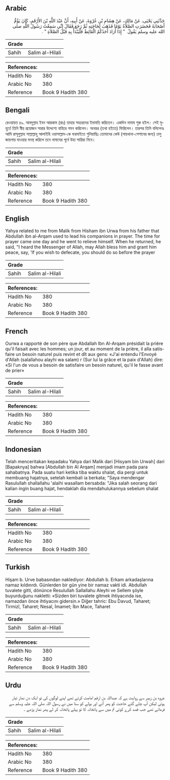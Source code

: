 ## Arabic


<div dir="rtl" lang="ar" style={{fontSize:'larger',backgroundColor:'#f8f9fa',padding:20}}>
حَدَّثَنِي يَحْيَى، عَنْ مَالِكٍ، عَنْ هِشَامِ بْنِ عُرْوَةَ، عَنْ أَبِيهِ، أَنَّ عَبْدَ اللَّهِ بْنَ الأَرْقَمِ، كَانَ يَؤُمُّ أَصْحَابَهُ فَحَضَرَتِ الصَّلاَةُ يَوْمًا فَذَهَبَ لِحَاجَتِهِ ثُمَّ رَجَعَ فَقَالَ إِنِّي سَمِعْتُ رَسُولَ اللَّهِ صلى الله عليه وسلم يَقُولُ ‏ "‏ إِذَا أَرَادَ أَحَدُكُمُ الْغَائِطَ فَلْيَبْدَأْ بِهِ قَبْلَ الصَّلاَةِ ‏"‏ ‏.‏
</div>
<div style={{backgroundColor:'#f8f9fa',padding:20, marginBottom: 10}}><table> <thead> <tr> <th>Grade</th> <th></th> </tr> </thead> <tbody> <tr><td>Sahih</td><td>Salim al-Hilali</td></tr></tbody></table><table> <thead> <tr> <th>References:</th> <th></th> </tr> </thead> <tbody><tr><td>Hadith No</td><td>380</td></tr><tr><td>Arabic No</td><td>380</td></tr><tr><td>Reference</td><td>Book 9 Hadith 380</td></tr></tbody></table></div>

## Bengali


<div dir="ltr" lang="bn" style={{fontSize:'larger',backgroundColor:'#f8f9fa',padding:20}}>
রেওয়ায়ত ৪৯. আবদুল্লাহ ইবন আরকাম (রাঃ) তাহার সহচরদের ইমামতি করিতেন। একদিন নামায শুরু হইল। সেই মুহুর্তে তিনি স্বীয় প্রয়োজন সারার উদ্দেশ্যে বাহিরে গমন করিলেন। অনন্তর (তথা হইতে) ফিরিলেন। তারপর তিনি বলিলেনঃ আমি রাসূলুল্লাহ সাল্লাল্লাহু আলাইহি ওয়াসাল্লাম-কে ফরমাইতে শুনিয়াছিঃ তোমাদের কেউ (পায়খানা-পেশাবের জন্য) ঢালু জায়গায় যাওয়ার মনস্থ করিলে তবে নামাযের পূর্বে উহা সারিয়া নিবে।
</div>
<div style={{backgroundColor:'#f8f9fa',padding:20, marginBottom: 10}}><table> <thead> <tr> <th>Grade</th> <th></th> </tr> </thead> <tbody> <tr><td>Sahih</td><td>Salim al-Hilali</td></tr></tbody></table><table> <thead> <tr> <th>References:</th> <th></th> </tr> </thead> <tbody><tr><td>Hadith No</td><td>380</td></tr><tr><td>Arabic No</td><td>380</td></tr><tr><td>Reference</td><td>Book 9 Hadith 380</td></tr></tbody></table></div>

## English


<div dir="ltr" lang="en" style={{fontSize:'larger',backgroundColor:'#f8f9fa',padding:20}}>
Yahya related to me from Malik from Hisham ibn Urwa from his father that Abdullah ibn al-Arqam used to lead his companions in prayer. The time for prayer came one day and he went to relieve himself. When he returned, he said, "I heard the Messenger of Allah, may Allah bless him and grant him peace, say, 'If you wish to defecate, you should do so before the prayer
</div>
<div style={{backgroundColor:'#f8f9fa',padding:20, marginBottom: 10}}><table> <thead> <tr> <th>Grade</th> <th></th> </tr> </thead> <tbody> <tr><td>Sahih</td><td>Salim al-Hilali</td></tr></tbody></table><table> <thead> <tr> <th>References:</th> <th></th> </tr> </thead> <tbody><tr><td>Hadith No</td><td>380</td></tr><tr><td>Arabic No</td><td>380</td></tr><tr><td>Reference</td><td>Book 9 Hadith 380</td></tr></tbody></table></div>

## French


<div dir="ltr" lang="fr" style={{fontSize:'larger',backgroundColor:'#f8f9fa',padding:20}}>
Ourwa a rapporté de son père que Abdallah Ibn Al-Arqam présidait la prière qu'il faisait avec les hommes; un jour, et au moment de la prière, il alla satisfaire un besoin naturel puis revint et dît aux gens: «J'ai entendu l'Envoyé d'Allah (salallahou alayhi wa salam) r (Sur lui la grâce et la paix d'Allah) dire: «Si l'un de vous a besoin de satisfaire un besoin naturel, qu'il le fasse avant de prier»
</div>
<div style={{backgroundColor:'#f8f9fa',padding:20, marginBottom: 10}}><table> <thead> <tr> <th>Grade</th> <th></th> </tr> </thead> <tbody> <tr><td>Sahih</td><td>Salim al-Hilali</td></tr></tbody></table><table> <thead> <tr> <th>References:</th> <th></th> </tr> </thead> <tbody><tr><td>Hadith No</td><td>380</td></tr><tr><td>Arabic No</td><td>380</td></tr><tr><td>Reference</td><td>Book 9 Hadith 380</td></tr></tbody></table></div>

## Indonesian


<div dir="ltr" lang="id" style={{fontSize:'larger',backgroundColor:'#f8f9fa',padding:20}}>
Telah menceritakan kepadaku Yahya dari Malik dari [Hisyam bin Urwah] dari [Bapaknya] bahwa [Abdullah bin Al Arqam] menjadi imam pada para sahabatnya. Pada suatu hari ketika tiba waktu shalat, dia pergi untuk membuang hajatnya, setelah kembali ia berkata; "Saya mendengar Rasulullah shallallahu 'alaihi wasallam bersabda: "Jika salah seorang dari kalian ingin buang hajat, hendaklah dia mendahulukannya sebelum shalat
</div>
<div style={{backgroundColor:'#f8f9fa',padding:20, marginBottom: 10}}><table> <thead> <tr> <th>Grade</th> <th></th> </tr> </thead> <tbody> <tr><td>Sahih</td><td>Salim al-Hilali</td></tr></tbody></table><table> <thead> <tr> <th>References:</th> <th></th> </tr> </thead> <tbody><tr><td>Hadith No</td><td>380</td></tr><tr><td>Arabic No</td><td>380</td></tr><tr><td>Reference</td><td>Book 9 Hadith 380</td></tr></tbody></table></div>

## Turkish


<div dir="ltr" lang="tr" style={{fontSize:'larger',backgroundColor:'#f8f9fa',padding:20}}>
Hişam b. Urve babasından naklediyor: Abdullah b. Erkam arkadaşlarına namaz kıldınrdı. Günlerden bir gün yine bir namaz vakti idi. Abdullah tuvalete gitti, dönünce Resulullah Sallallahu Aleyhi ve Sellem şöyle buyurduğunu nakletti: «Sizden biri tuvalete gitmek ihtiyacında ise, namazdan önce ihtiyacını gidersin.» Diğer tahric: Ebu Davud, Taharet; Tirmizî, Taharet; Nesaî, İmamet; İbn Mace, Taharet
</div>
<div style={{backgroundColor:'#f8f9fa',padding:20, marginBottom: 10}}><table> <thead> <tr> <th>Grade</th> <th></th> </tr> </thead> <tbody> <tr><td>Sahih</td><td>Salim al-Hilali</td></tr></tbody></table><table> <thead> <tr> <th>References:</th> <th></th> </tr> </thead> <tbody><tr><td>Hadith No</td><td>380</td></tr><tr><td>Arabic No</td><td>380</td></tr><tr><td>Reference</td><td>Book 9 Hadith 380</td></tr></tbody></table></div>

## Urdu


<div dir="rtl" lang="ur" style={{fontSize:'larger',backgroundColor:'#f8f9fa',padding:20}}>
عروہ بن زبیر سے روایت ہے کہ عبداللہ بن ارقم امامت کرتے تھے اپنے لوگوں کی تو ایک دن نماز تیار ہوئی لیکن آپ چلے گئے حاجت کو پھر آئے اور بولے کو سنا میں نے رسول اللہ صلی اللہ علیہ وسلم سے فرماتے تھے جب قصد کرے کوئی تم میں سے پائخانہ کا تو پہلے پائخانہ کر لے پھر نماز پڑھے ۔
</div>
<div style={{backgroundColor:'#f8f9fa',padding:20, marginBottom: 10}}><table> <thead> <tr> <th>Grade</th> <th></th> </tr> </thead> <tbody> <tr><td>Sahih</td><td>Salim al-Hilali</td></tr></tbody></table><table> <thead> <tr> <th>References:</th> <th></th> </tr> </thead> <tbody><tr><td>Hadith No</td><td>380</td></tr><tr><td>Arabic No</td><td>380</td></tr><tr><td>Reference</td><td>Book 9 Hadith 380</td></tr></tbody></table></div>